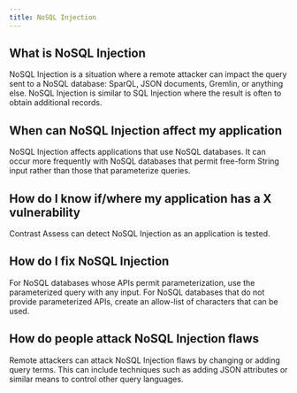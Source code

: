 ```yaml
---
title: NoSQL Injection
---
```


## What is NoSQL Injection
NoSQL Injection is a situation where a remote attacker can impact the query sent to a NoSQL database: SparQL, JSON documents, Gremlin, or anything else.
NoSQL Injection is similar to SQL Injection where the result is often to obtain additional records.

## When can NoSQL Injection affect my application

NoSQL Injection affects applications that use NoSQL databases. It can occur more frequently with NoSQL databases that permit free-form String input rather than those that parameterize queries.

## How do I know if/where my application has a X vulnerability

Contrast Assess can detect NoSQL Injection as an application is tested.

## How do I fix NoSQL Injection

For NoSQL databases whose APIs permit parameterization, use the parameterized query with any input.
For NoSQL databases that do not provide parameterized APIs, create an allow-list of characters that can be used.

## How do people attack NoSQL Injection flaws

Remote attackers can attack NoSQL Injection flaws by changing or adding query terms.
This can include techniques such as adding JSON attributes or similar means to control other query languages.